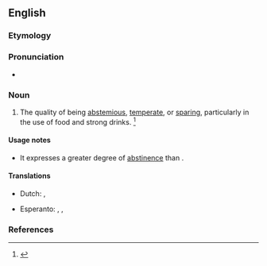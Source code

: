 ==English==

===Etymology===
{{suffix|en|abstemious|ness}}

===Pronunciation===
* {{a|US}} {{IPA|en|/æbˈsti.mi.əs.nəs/|/əbˈsti.mi.əs.nəs/}}

===Noun===
{{en-noun|-}}

# The quality of being [[abstemious]], [[temperate]], or [[sparing]], particularly in the use of food and strong drinks. {{defdate|First attested in the early 17<sup>th</sup> century.}}<ref name=SOED>{{R:SOED5|page=9}}</ref>

====Usage notes====
* It expresses a greater degree of [[abstinence]] than {{m|en|temperance}}.

====Translations====
{{trans-top|austerity}}
* Dutch: {{t+|nl|onthouding}}, {{t|nl|gematigheid}}
{{trans-mid}}
* Esperanto: {{t|eo|abstemio}} {{qualifier|literary}}, {{t|eo|abstinado}}, {{t|eo|ŝparemo}}
{{trans-bottom}}

===References===
<references/>